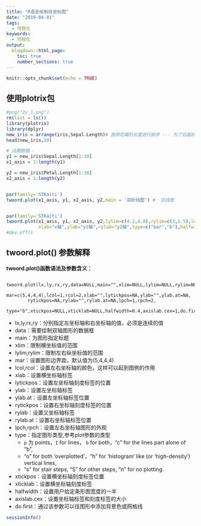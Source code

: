 ```yaml
---
title: "R语言绘制双坐标图"
date: "2019-04-01"
tags:
  - 可视化
keywords:
  - 可视化
output:
  blogdown::html_page:
    toc: true
    number_sections: true
---
```


```r
knitr::opts_chunk$set(echo = TRUE)
```

## 使用plotrix包

```r
#png("2y_1.png")
rm(list = ls())
library(plotrix)
library(dplyr)
new_iris = arrange(iris,Sepal.Length)# 按照花瓣的长度进行排序 --- 为了后面好看  
head(new_iris,10)

# 设置数据 -
y1 = new_iris$Sepal.Length[1:10]
x1_axis = 1:length(y1)

y2 = new_iris$Petal.Length[1:10]
x2_axis = 1:length(y2)


par(family='STKaiti')
twoord.plot(x1_axis, y1, x2_axis, y2,main = '双折线图') #  这线图


par(family='STKaiti')
twoord.plot(x1_axis, y1, x2_axis, y2,lylim=c(4.2,4.8),rylim=c(1,1.5),lcol=4,rcol=2,main = '折线图和条形图',
            xlab="x轴",ylab="y1轴",rylab="y2轴",type=c("bar","b"),halfwidth=0.2) # 折线图和条形图
#dev.off()


```


## twoord.plot() 参数解释 

**twoord.plot()函数语法及参数含义：**

```
 twoord.plot(lx,ly,rx,ry,data=NULL,main="",xlim=NULL,lylim=NULL,rylim=NULL,
 		mar=c(5,4,4,4),lcol=1,rcol=2,xlab="",lytickpos=NA,ylab="",ylab.at=NA,
 		rytickpos=NA,rylab="",rylab.at=NA,lpch=1,rpch=2,
 		type="b",xtickpos=NULL,xticklab=NULL,halfwidth=0.4,axislab.cex=1,do.first=NULL,...)
```

- lx,ly,rx,ry：分别指定左坐标轴和右坐标轴的值，必须是连续的值
- data：需要绘制双轴图形的数据框
- main：为图形指定标题
- xlim：限制横坐标值的范围
- lylim,rylim：限制左右纵坐标值的范围
- mar：设置图形边界距，默认值为(5,4,4,4)
- lcol,rcol：设置左右坐标轴的颜色，这样可以起到图例的作用
- xlab：设置横坐标轴标签
- lytickpos：设置左坐标轴刻度标签的位置
- ylab：设置左坐标轴标签
- ylab.at：设置左坐标轴标签位置
- rytickpos：设置右坐标轴刻度标签的位置
- rylab：设置又坐标轴标签
- rylab.at：设置右坐标轴标签位置
- lpch,rpch：设置左右坐标轴图形的外观
- type：指定图形类型,参考plot参数的类型
  - `p` 为 points，`I` for lines， `b` for both，"c" for the lines part alone of "b",
  - "o" for both ‘overplotted’，"h" for ‘histogram’ like (or ‘high-density’) vertical lines,
  - "s" for stair steps, "S" for other steps, "n" for no plotting.
- xtickpos：设置横坐标轴刻度标签位置
- xticklab：设置横坐标轴刻度标签
- halfwidth：设置用户给定条形图宽度的一半
- axislab.cex：设置坐标轴标签和刻度标签的大小
- do.first：通过该参数可以往图形中添加背景色或网格线


```r
sessionInfo()
```
